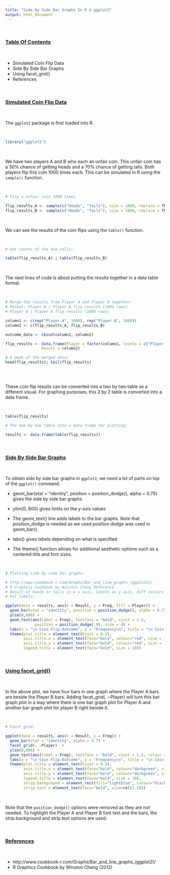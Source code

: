 ```yaml
---
title: "Side By Side Bar Graphs In R & ggplot2"
output: html_document
---
```


&nbsp;

### <u>Table Of Contents</u>

&nbsp;

* Simulated Coin Flip Data
* Side By Side Bar Graphs
* Using facet_grid()
* References

&nbsp;


### <u>Simulated Coin Flip Data</u>

&nbsp;

The `ggplot2` package is first loaded into R.

&nbsp;

```r
library("ggplot2")
```

&nbsp;

We have two players A and B who each an unfair coin. This unfair coin has a 30% chance of getting heads and a 70% chance of getting tails. Both players flip this coin 1000 times each. This can be simulated in R using the `sample()` function.

&nbsp;

```r
# Flip a unfair coin 1000 times 

flip_results_A <- sample(c("Heads", "Tails"), size = 1000, replace = TRUE, prob = c(0.3, 0.7))
flip_results_B <- sample(c("Heads", "Tails"), size = 1000, replace = TRUE, prob = c(0.3, 0.7))
```

&nbsp;

We can see the results of the coin flips using the `table()` function.

&nbsp;

```r
# Get counts of the die rolls:

table(flip_results_A) ; table(flip_results_B)
```

&nbsp;

The next lines of code is about putting the results together in a data table format.

&nbsp;

```r
# Merge the results from Player A and Player B together:
# Format: Player A | Player A flip results (1000 rows)
# Player B | Player B flip results (1000 rows)

column1 <- c(rep("Player A", 1000), rep("Player B", 1000))
column2 <- c(flip_results_A, flip_results_B)

outcome_data <- cbind(column1, column2)

flip_results <- data.frame(Player = factor(column1, levels = c("Player A", "Player B")),
                Result = column2)

# A peek of the merged data:
head(flip_results); tail(flip_results)
 
```

&nbsp;

These coin flip results can be converted into a two by two table as a different visual. For graphing purposes, this 2 by 2 table is converted into a data frame.

&nbsp;

```r
table(flip_results)

# The two by two table into a data frame for plotting:

results <- data.frame(table(flip_results))
```

&nbsp;

### <u>Side By Side Bar Graphs</u>

&nbsp;

To obtain side by side bar graphs in `ggplot2`, we need a lot of parts on top of the `ggplot()` command.

* geom_bar(stat = "identity", position = position_dodge(), alpha = 0.75) gives the side by side bar graphs

* ylim(0, 800) gives limits on the y-axis values

* The geom_text() line adds labels to the bar graphs. Note that position_dodge is needed as we used position dodge was used in geom_bar().

* labs() gives labels depending on what is specified

* The theme() function allows for additional aesthetic options such as a centered title and font sizes.

&nbsp;


```r
# Plotting side by side bar graphs:

# http://www.cookbook-r.com/Graphs/Bar_and_line_graphs_(ggplot2)/
# R Graphics Cookbook by Winston Chang Reference
# Result of heads or tails in x = axis, Counts as y axis, diff colours for each player.
# Put labels:

ggplot(data = results, aes(x = Result, y = Freq, fill = Player)) +
  geom_bar(stat = "identity", position = position_dodge(), alpha = 0.75)  +
  ylim(0,800) +
  geom_text(aes(label = Freq), fontface = "bold", vjust = 1.5,
             position = position_dodge(.9), size = 4) +
  labs(x = "\n Coin Flip Outcome", y = "Frequency\n", title = "\n Coin Flip Results \n") +
  theme(plot.title = element_text(hjust = 0.5), 
        axis.title.x = element_text(face="bold", colour="red", size = 12),
        axis.title.y = element_text(face="bold", colour="red", size = 12),
        legend.title = element_text(face="bold", size = 10))
```

&nbsp;

### <u>Using facet_grid()</u>

&nbsp;


In the above plot, we have four bars in one graph where the Player A bars are beside the Player B bars. Adding facet_grid(. ~Player) will turn this bar graph plot in a way where there is one bar graph plot for Player A and another bar graph plot for player B right beside it.

&nbsp;

```r
# Facet_grid:

ggplot(data = results, aes(x = Result, y = Freq)) +
  geom_bar(stat = "identity", alpha = 0.7) +
  facet_grid(. ~Player)  +
  ylim(0,800) +
  geom_text(aes(label = Freq), fontface = "bold", vjust = 1.5, colour = "white", size = 4) +
  labs(x = "\n Coin Flip Outcome", y = "Frequency\n", title = "\n Coin Flip Results \n") +
  theme(plot.title = element_text(hjust = 0.5), 
        axis.title.x = element_text(face="bold", colour="darkgreen", size = 12),
        axis.title.y = element_text(face="bold", colour="darkgreen", size = 12),
        legend.title = element_text(face="bold", size = 10),
        strip.background = element_rect(fill="lightblue", colour="black", size=1),
        strip.text = element_text(face="bold", size=rel(1.2)))
```

&nbsp;

Note that the `position_dodge()` options were removed as they are not needed. To highlight the Player A and Player B font text and the bars, the strip.background and strip.text options are used.

&nbsp;


### <u>References</u>

&nbsp;

* http://www.cookbook-r.com/Graphs/Bar_and_line_graphs_(ggplot2)/
* R Graphics Cookbook by Winston Chang (2012)